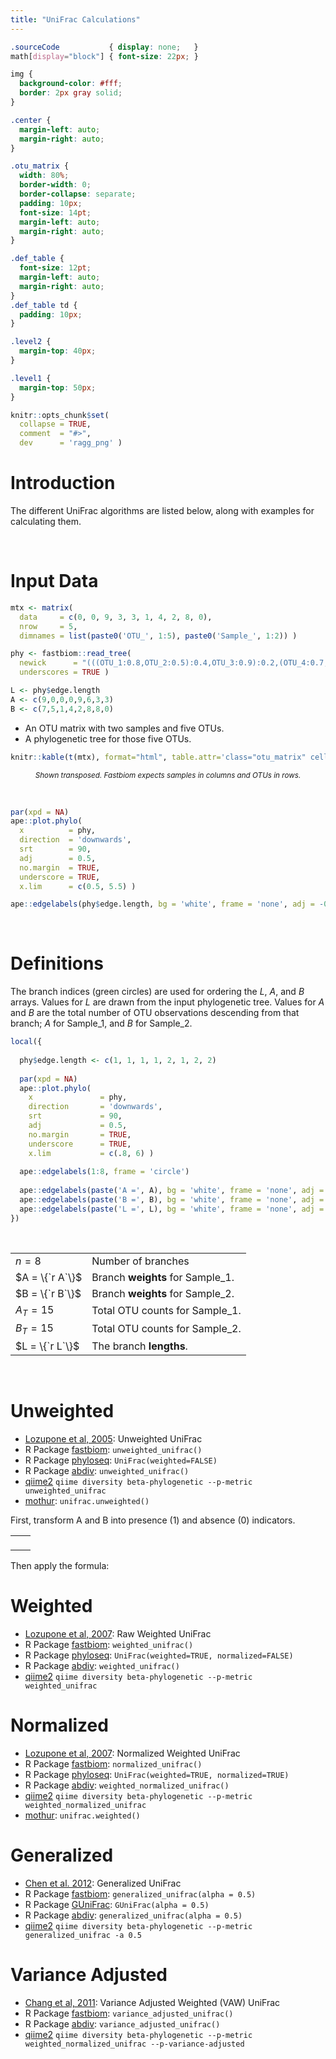 ```yaml
---
title: "UniFrac Calculations"
---
```


```css

.sourceCode           { display: none;   }
math[display="block"] { font-size: 22px; }

img {
  background-color: #fff;
  border: 2px gray solid;
}

.center {
  margin-left: auto;
  margin-right: auto;
}

.otu_matrix {
  width: 80%; 
  border-width: 0;
  border-collapse: separate;
  padding: 10px;
  font-size: 14pt;
  margin-left: auto;
  margin-right: auto;
}

.def_table {
  font-size: 12pt;
  margin-left: auto;
  margin-right: auto;
}
.def_table td {
  padding: 10px; 
}

.level2 {
  margin-top: 40px;
}

.level1 {
  margin-top: 50px;
}

```



```r
knitr::opts_chunk$set(
  collapse = TRUE,
  comment  = "#>",
  dev      = 'ragg_png' )
```


# Introduction

The different UniFrac algorithms are listed below, along with examples for calculating them.


<br>

# Input Data

```r

mtx <- matrix(
  data     = c(0, 0, 9, 3, 3, 1, 4, 2, 8, 0), 
  nrow     = 5, 
  dimnames = list(paste0('OTU_', 1:5), paste0('Sample_', 1:2)) )

phy <- fastbiom::read_tree(
  newick      = "(((OTU_1:0.8,OTU_2:0.5):0.4,OTU_3:0.9):0.2,(OTU_4:0.7,OTU_5:0.3):0.6);",
  underscores = TRUE )

L <- phy$edge.length
A <- c(9,0,0,0,9,6,3,3)
B <- c(7,5,1,4,2,8,8,0)
```

* An OTU matrix with two samples and five OTUs.
* A phylogenetic tree for those five OTUs.

<div style='text-align:center'>

```r
knitr::kable(t(mtx), format="html", table.attr='class="otu_matrix" cellspacing="0"', align='c')
```

<small><i>Shown transposed. Fastbiom expects samples in columns and OTUs in rows.</i></small>
</div>

<br>

```r
par(xpd = NA)
ape::plot.phylo(
  x          = phy, 
  direction  = 'downwards', 
  srt        = 90, 
  adj        = 0.5, 
  no.margin  = TRUE,
  underscore = TRUE,
  x.lim      = c(0.5, 5.5) )

ape::edgelabels(phy$edge.length, bg = 'white', frame = 'none', adj = -0.4)
```


<br>

# Definitions

The branch indices (green circles) are used for ordering the $L$, $A$, and $B$ arrays. Values for $L$ are drawn from the input phylogenetic tree. Values for $A$ and $B$ are the total number of OTU observations descending from that branch; $A$ for Sample_1, and $B$ for Sample_2.

```r
local({
  
  phy$edge.length <- c(1, 1, 1, 1, 2, 1, 2, 2)
  
  par(xpd = NA)
  ape::plot.phylo(
    x               = phy, 
    direction       = 'downwards', 
    srt             = 90, 
    adj             = 0.5, 
    no.margin       = TRUE,
    underscore      = TRUE,
    x.lim           = c(.8, 6) )
  
  ape::edgelabels(1:8, frame = 'circle')
  
  ape::edgelabels(paste('A =', A), bg = 'white', frame = 'none', adj = c(-0.4, -1.2))
  ape::edgelabels(paste('B =', B), bg = 'white', frame = 'none', adj = c(-0.4,  0.0))
  ape::edgelabels(paste('L =', L), bg = 'white', frame = 'none', adj = c(-0.3,  1.2))
})
```

<br>

<div style='text-align:center'>
  <table class='def_table'>
  <tr><td> $n = 8$         </td><td> Number of branches               </td></tr>
  <tr><td> $A = \{`r A`\}$ </td><td> Branch **weights** for Sample_1. </td></tr>
  <tr><td> $B = \{`r B`\}$ </td><td> Branch **weights** for Sample_2. </td></tr>
  <tr><td> $A_T = 15$      </td><td> Total OTU counts for Sample_1.   </td></tr>
  <tr><td> $B_T = 15$      </td><td> Total OTU counts for Sample_2.   </td></tr>
  <tr><td> $L = \{`r L`\}$ </td><td> The branch **lengths**.          </td></tr>
  </table>
</div>

<br>


# Unweighted

* [Lozupone et al, 2005](https://doi.org/10.1128/AEM.71.12.8228-8235.2005): Unweighted UniFrac
* R Package [fastbiom](https://cran.r-project.org/package=fastbiom): `unweighted_unifrac()`
* R Package [phyloseq](https://doi.org/doi:10.18129/B9.bioc.phyloseq): `UniFrac(weighted=FALSE)`
* R Package [abdiv](https://doi.org/10.32614/CRAN.package.abdiv): `unweighted_unifrac()`
* [qiime2](https://qiime2.org/) `qiime diversity beta-phylogenetic --p-metric unweighted_unifrac`
* [mothur](https://mothur.org/): `unifrac.unweighted()`


First, transform A and B into presence (1) and absence (0) indicators.

<table class='center' style='width:75%'><tr><td style='border-width:0'>

\begin{align*}
A  &= \{`r A`\} \\
A' &= \{`r as.numeric(A > 0)`\}
\end{align*}

</td><td style='border-width:0'>

\begin{align*}
B  &= \{`r B`\} \\
B' &= \{`r as.numeric(B > 0)`\}
\end{align*}

</td></tr></table>


Then apply the formula:

\begin{align*}
U &= \displaystyle \frac{\sum_{i = 1}^{n} L_i(|A'_i - B'_i|)}{\sum_{i = 1}^{n} L_i(max(A'_i,B'_i))}  \\ \\
U &= \displaystyle \frac{L_1(|A'_1-B'_1|) + L_2(|A'_2-B'_2|) + \cdots + L_n(|A'_n-B'_n|)}{L_1(max(A'_1,B'_1)) + L_2(max(A'_2,B'_2)) + \cdots + L_n(max(A'_n,B'_n))}  \\ \\
U &= \displaystyle \frac{0.2(|1-1|) + 0.4(|0-1|) + \cdots + 0.3(|1-0|)}{0.2(max(1,1)) + 0.4(max(0,1)) + \cdots + 0.3(max(1,0))}  \\ \\
U &= \displaystyle \frac{0.2(0) + 0.4(1) + 0.8(1) + 0.5(1) + 0.9(0) + 0.6(0) + 0.7(0) + 0.3(1)}{0.2(1) + 0.4(1) + 0.8(1) + 0.5(1) + 0.9(1) + 0.6(1) + 0.7(1) + 0.3(1)}  \\ \\
U &= \displaystyle \frac{0.4 + 0.8 + 0.5 + 0.3}{0.2 + 0.4 + 0.8 + 0.5 + 0.9 + 0.6 + 0.7 + 0.3}  \\ \\
U &= \displaystyle \frac{2}{4.4}  \\ \\
U &= 0.4545455
\end{align*}


# Weighted

* [Lozupone et al, 2007](https://doi.org/10.1128/AEM.01996-06): Raw Weighted UniFrac
* R Package [fastbiom](https://cran.r-project.org/package=fastbiom): `weighted_unifrac()`
* R Package [phyloseq](https://doi.org/doi:10.18129/B9.bioc.phyloseq): `UniFrac(weighted=TRUE, normalized=FALSE)`
* R Package [abdiv](https://doi.org/10.32614/CRAN.package.abdiv): `weighted_unifrac()`
* [qiime2](https://qiime2.org/) `qiime diversity beta-phylogenetic --p-metric weighted_unifrac`

\begin{align*}
W &= \sum_{i = 1}^{n} L_i|\frac{A_i}{A_T} - \frac{B_i}{B_T}|  \\ \\
W &= L_1|\frac{A_1}{A_T} - \frac{B_1}{B_T}| + L_2|\frac{A_2}{A_T} - \frac{B_2}{B_T}| + \cdots + L_n|\frac{A_n}{A_T} - \frac{B_n}{B_T}|  \\ \\
W &= 0.2|\frac{9}{15} - \frac{7}{15}| + 0.4|\frac{0}{15} - \frac{5}{15}| + \cdots + 0.3|\frac{3}{15} - \frac{0}{15}|  \\ \\
W &= 0.02\overline{6} + 0.1\overline{3} + 0.05\overline{3} + 0.1\overline{3} + 0.42 + 0.08 + 0.2\overline{3} + 0.06  \\ \\
W &= 1.14
\end{align*}


# Normalized

* [Lozupone et al, 2007](https://doi.org/10.1128/AEM.01996-06): Normalized Weighted UniFrac
* R Package [fastbiom](https://cran.r-project.org/package=fastbiom): `normalized_unifrac()`
* R Package [phyloseq](https://doi.org/doi:10.18129/B9.bioc.phyloseq): `UniFrac(weighted=TRUE, normalized=TRUE)`
* R Package [abdiv](https://doi.org/10.32614/CRAN.package.abdiv): `weighted_normalized_unifrac()`
* [qiime2](https://qiime2.org/) `qiime diversity beta-phylogenetic --p-metric weighted_normalized_unifrac`
* [mothur](https://mothur.org/): `unifrac.weighted()`

\begin{align*}

N &= \displaystyle \frac
  {\sum_{i = 1}^{n} L_i|\frac{A_i}{A_T} - \frac{B_i}{B_T}|}
  {\sum_{i = 1}^{n} L_i(\frac{A_i}{A_T} + \frac{B_i}{B_T})}
  \\ \\
  
N &= \displaystyle \frac
  {L_1|\frac{A_1}{A_T} - \frac{B_1}{B_T}| + L_2|\frac{A_2}{A_T} - \frac{B_2}{B_T}| + \cdots + L_n|\frac{A_n}{A_T} - \frac{B_n}{B_T}|}
  {L_1(\frac{A_1}{A_T} + \frac{B_1}{B_T}) + L_2(\frac{A_2}{A_T} + \frac{B_2}{B_T}) + \cdots + L_n(\frac{A_n}{A_T} + \frac{B_n}{B_T})}
  \\ \\
  
N &= \displaystyle \frac
  {0.2|\frac{9}{15} - \frac{7}{15}| + 0.4|\frac{0}{15} - \frac{5}{15}| + \cdots + 0.3|\frac{3}{15} - \frac{0}{15}|}
  {0.2(\frac{9}{15} + \frac{7}{15}) + 0.4(\frac{0}{15} + \frac{5}{15}) + \cdots + 0.3(\frac{3}{15} + \frac{0}{15})}
  \\ \\
  
N &= \displaystyle \frac
  {0.02\overline{6} + 0.1\overline{3} + 0.05\overline{3} + 0.1\overline{3} + 0.42 + 0.08 + 0.2\overline{3} + 0.06}
  {0.21\overline{3} + 0.1\overline{3} + 0.05\overline{3} + 0.1\overline{3} + 0.66 + 0.56 + 0.51\overline{3} + 0.06}
  \\ \\
  
N &= \displaystyle \frac{1.14}{2.326667}  \\ \\
N &= 0.4899713
\end{align*}



# Generalized

* [Chen et al. 2012](https://doi.org/10.1093/bioinformatics/bts342): Generalized UniFrac
* R Package [fastbiom](https://cran.r-project.org/package=fastbiom): `generalized_unifrac(alpha = 0.5)`
* R Package [GUniFrac](https://cran.r-project.org/web/packages/GUniFrac/index.html): `GUniFrac(alpha = 0.5)`
* R Package [abdiv](https://doi.org/10.32614/CRAN.package.abdiv): `generalized_unifrac(alpha = 0.5)`
* [qiime2](https://qiime2.org/) `qiime diversity beta-phylogenetic --p-metric generalized_unifrac -a 0.5`

\begin{align*}

G &= \displaystyle \frac
  {\sum_{i = 1}^{n} L_i(\frac{A_i}{A_T} + \frac{B_i}{B_T})^{\alpha}
    |\displaystyle \frac
      {\frac{A_i}{A_T} - \frac{B_i}{B_T}}
      {\frac{A_i}{A_T} + \frac{B_i}{B_T}} |}
  {\sum_{i = 1}^{n} L_i(\frac{A_i}{A_T} + \frac{B_i}{B_T})^{\alpha}}  \\ \\

G &= \displaystyle \frac
  {
    L_1(\frac{A_1}{A_T} + \frac{B_1}{B_T})^{0.5}
      |\displaystyle \frac
        {\frac{A_1}{A_T} - \frac{B_1}{B_T}}
        {\frac{A_1}{A_T} + \frac{B_1}{B_T}}| + 
    \cdots + 
    L_n(\frac{A_n}{A_T} + \frac{B_n}{B_T})^{0.5}
      |\displaystyle \frac
        {\frac{A_n}{A_T} - \frac{B_n}{B_T}}
        {\frac{A_n}{A_T} + \frac{B_n}{B_T}}|
  }{
    L_1(\frac{A_1}{A_T} + \frac{B_1}{B_T})^{0.5} + 
    \cdots + 
    L_n(\frac{A_n}{A_T} + \frac{B_n}{B_T})^{0.5}
  }  
  \\ \\

G &= \displaystyle \frac
  {
    0.2(\frac{9}{15} + \frac{7}{15})^{0.5}
      |\displaystyle \frac
        {\frac{9}{15} - \frac{7}{15}}
        {\frac{9}{15} + \frac{7}{15}}| + 
    \cdots + 
    0.3(\frac{3}{15} + \frac{0}{15})^{0.5}
      |\displaystyle \frac
        {\frac{3}{15} - \frac{0}{15}}
        {\frac{3}{15} + \frac{0}{15}}|
  }{
    0.2(\frac{9}{15} + \frac{7}{15})^{0.5} + 
    \cdots + 
    0.3(\frac{3}{15} + \frac{0}{15})^{0.5}
  }  
  \\ \\
  
G &\approx \displaystyle \frac
  {0.03 + 0.23 + 0.21 + 0.26 + 0.49 + 0.08 + 0.27 + 0.13}
  {0.21 + 0.23 + 0.21 + 0.26 + 0.77 + 0.58 + 0.60 + 0.13}
  \\ \\
  
G &= \displaystyle \frac{1.701419}{2.986235}  \\ \\
G &= 0.569754

\end{align*}



# Variance Adjusted

* [Chang et al, 2011](https://doi.org/10.1186/1471-2105-12-118): Variance Adjusted Weighted (VAW) UniFrac
* R Package [fastbiom](https://cran.r-project.org/package=fastbiom): `variance_adjusted_unifrac()`
* R Package [abdiv](https://doi.org/10.32614/CRAN.package.abdiv): `variance_adjusted_unifrac()`
* [qiime2](https://qiime2.org/) `qiime diversity beta-phylogenetic --p-metric weighted_normalized_unifrac --p-variance-adjusted`

\begin{align*}

V &= \displaystyle \frac
  {\sum_{i = 1}^{n} L_i\displaystyle \frac
    {|\frac{A_i}{A_T} - \frac{B_i}{B_T}|}
    {\sqrt{(A_i + B_i)(A_T + B_T - A_i - B_i)}} }
  {\sum_{i = 1}^{n} L_i\displaystyle \frac
    {\frac{A_i}{A_T} + \frac{B_i}{B_T}}
    {\sqrt{(A_i + B_i)(A_T + B_T - A_i - B_i)}} }  \\ \\

V &= \displaystyle \frac
  {
    L_1\displaystyle \frac
    {|\frac{A_1}{A_T} - \frac{B_1}{B_T}|}
    {\sqrt{(A_1 + B_1)(A_T + B_T - A_1 - B_1)}} + 
    \cdots + 
    L_n\displaystyle \frac
    {|\frac{A_n}{A_T} - \frac{B_n}{B_T}|}
    {\sqrt{(A_n + B_n)(A_T + B_T - A_n - B_n)}}
  }{
    L_1\displaystyle \frac
    {\frac{A_1}{A_T} + \frac{B_1}{B_T}}
    {\sqrt{(A_1 + B_1)(A_T + B_T - A_1 - B_1)}} + 
    \cdots + 
    L_n\displaystyle \frac
    {\frac{A_n}{A_T} + \frac{B_n}{B_T}}
    {\sqrt{(A_n + B_n)(A_T + B_T - A_n - B_n)}}
  }  
  \\ \\

V &= \displaystyle \frac
  {
    0.2\displaystyle \frac
    {|\frac{9}{15} - \frac{7}{15}|}
    {\sqrt{(9 + 7)(15 + 15 - 9 - 7)}} + 
    \cdots + 
    0.3\displaystyle \frac
    {|\frac{3}{15} - \frac{0}{15}|}
    {\sqrt{(3 + 0)(15 + 15 - 3 - 0)}}
  }{
    0.2\displaystyle \frac
    {\frac{9}{15} + \frac{7}{15}}
    {\sqrt{(9 + 7)(15 + 15 - 9 - 7)}} + 
    \cdots + 
    0.3\displaystyle \frac
    {\frac{3}{15} + \frac{0}{15}}
    {\sqrt{(3 + 0)(15 + 15 - 3 - 0)}}
  }  
  \\ \\
  
V &\approx \displaystyle \frac
  {0.002 + 0.012 + 0.010 + 0.013 + 0.029 + 0.005 + 0.016 + 0.007}
  {0.014 + 0.012 + 0.010 + 0.013 + 0.046 + 0.037 + 0.036 + 0.007}
  \\ \\
  
V &= \displaystyle \frac{4.09389}{4.174402}  \\ \\
V &= 0.9807128

\end{align*}


